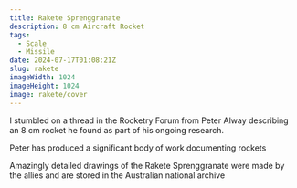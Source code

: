 ```yaml
---
title: Rakete Sprenggranate
description: 8 cm Aircraft Rocket
tags:
  - Scale
  - Missile
date: 2024-07-17T01:08:21Z
slug: rakete
imageWidth: 1024
imageHeight: 1024
image: rakete/cover
---
```


I stumbled on a thread in the Rocketry Forum from Peter Alway describing an 8 cm rocket he
found as part of his ongoing research.

Peter has produced a significant body of work documenting rockets

Amazingly detailed drawings of the Rakete Sprenggranate were made by the allies and are stored in the Australian national archive


